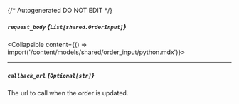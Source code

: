 {/* Autogenerated DO NOT EDIT  */}

##### `request_body` *{`List[shared.OrderInput]`}*
<Collapsible content={() => import('/content/models/shared/order_input/python.mdx')}>
</Collapsible>

---
##### `callback_url` *{`Optional[str]`}*
The url to call when the order is updated.

